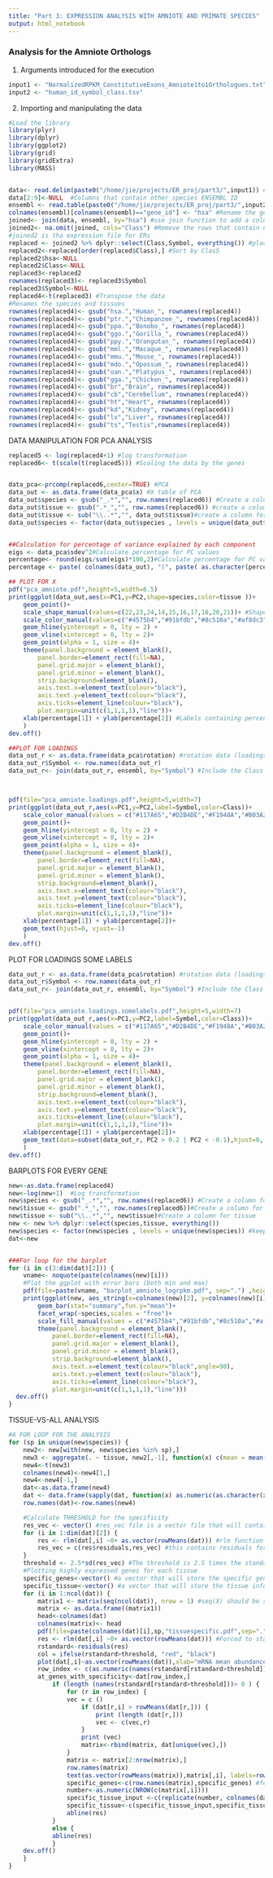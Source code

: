 ```yaml
---
title: "Part 3: EXPRESSION ANALYSIS WITH AMNIOTE AND PRIMATE SPECIES"
output: html_notebook
---
```


### Analysis for the Amniote Orthologs

1. Arguments introduced for the execution
```r
input1 <- "NormalizedRPKM_ConstitutiveExons_Amniote1to1Orthologues.txt" 
input2 <- "human_id_symbol_class.tsv"
```

2. Importing and manipulating the data
```r
#Load the library
library(plyr)
library(dplyr) 
library(ggplot2)
library(grid)
library(gridExtra)
library(MASS)


data<- read.delim(paste0("/home/jie/projects/ER_proj/part3/",input1)) #Amniote RPKM data
data[2:9]<-NULL  #Columns that contain other species ENSEMBL ID
ensembl <- read.table(paste0("/home/jie/projects/ER_proj/part3/",input2), sep="\t",header=TRUE)#import the ensembl file that contains ENSEMBL ID and matching GeneNames
colnames(ensembl)[colnames(ensembl)=="gene_id"] <- "hsa" #Rename the gene_id column to hsa
joined<- join(data, ensembl, by="hsa") #use join function to add a column of gene names/Class corresponding to the ENSEMBL ID to the last column
joined2<- na.omit(joined, cols="Class") #Remove the rows that contain non-matching genes
#joined2 is tha expression file for ERs
replaced <- joined2 %>% dplyr::select(Class,Symbol, everything()) #place the last column to first column
replaced2<-replaced[order(replaced$Class),] #Sort by ClasS
replaced2$hsa<-NULL
replaced2$Class<-NULL
replaced3<-replaced2
rownames(replaced3)<- replaced3$Symbol
replaced3$Symbol<-NULL
replaced4<-t(replaced3) #Transpose the data
#Renames the species and tissues
rownames(replaced4)<- gsub("hsa.","Human_", rownames(replaced4))
rownames(replaced4)<- gsub("ptr.","Chimpanzee_", rownames(replaced4))
rownames(replaced4)<- gsub("ppa.","Bonobo_", rownames(replaced4))
rownames(replaced4)<- gsub("ggo.","Gorilla_", rownames(replaced4))
rownames(replaced4)<- gsub("ppy.","Orangutan_", rownames(replaced4))
rownames(replaced4)<- gsub("mml.","Macaque_", rownames(replaced4))
rownames(replaced4)<- gsub("mmu.","Mouse_", rownames(replaced4))
rownames(replaced4)<- gsub("mdo.","Opossum_", rownames(replaced4))
rownames(replaced4)<- gsub("oan.","Platypus_", rownames(replaced4))
rownames(replaced4)<- gsub("gga.","Chicken_", rownames(replaced4))
rownames(replaced4)<- gsub("br","Brain", rownames(replaced4))
rownames(replaced4)<- gsub("cb","Cerebellum", rownames(replaced4))
rownames(replaced4)<- gsub("ht","Heart", rownames(replaced4))
rownames(replaced4)<- gsub("kd","Kidney", rownames(replaced4))
rownames(replaced4)<- gsub("lv","Liver", rownames(replaced4))
rownames(replaced4)<- gsub("ts","Testis",rownames(replaced4))
```

DATA MANIPULATION FOR PCA ANALYSIS
```r
replaced5 <- log(replaced4+1) #log transformation
replaced6<- t(scale(t(replaced5))) #Scaling the data by the genes


data_pca<-prcomp(replaced6,center=TRUE) #PCA 
data_out <- as.data.frame(data_pca$x) #X table of PCA
data_out$species <- gsub("_.*","", row.names(replaced6)) #Create a column for species
data_out$tissue <- gsub(".*_","", row.names(replaced6)) #create a column for tissues
data_out$tissue <- sub("\\..*","", data_out$tissue)#create a column for tissues
data_out$species <- factor(data_out$species , levels = unique(data_out$species))#keep the order of species


##Calculation for percentage of variance explained by each component
eigs <- data_pca$sdev^2#Calculate percentage for PC values
percentage<- round(eigs/sum(eigs)*100,2)#Calculate percentage for PC values
percentage <- paste( colnames(data_out), "(", paste( as.character(percentage), "%", ")", sep="") ) #Calculate percentage for PC values

## PLOT FOR X
pdf("pca_amniote.pdf",height=5,width=6.5)
print(ggplot(data_out,aes(x=PC1,y=PC2,shape=species,color=tissue ))+
	geom_point()+
	scale_shape_manual(values=c(22,23,24,14,15,16,17,18,20,21))+ #Shapes
	scale_color_manual(values=c("#4575b4","#91bfdb","#8c510a","#af8dc3","#7fbf7b","#d73027"))+
	geom_hline(yintercept = 0, lty = 2) +
	geom_vline(xintercept = 0, lty = 2)+
	geom_point(alpha = 1, size = 4)+
	theme(panel.background = element_blank(),
		panel.border=element_rect(fill=NA),
		panel.grid.major = element_blank(),
		panel.grid.minor = element_blank(),
		strip.background=element_blank(),
		axis.text.x=element_text(colour="black"),
		axis.text.y=element_text(colour="black"),
		axis.ticks=element_line(colour="black"),
		plot.margin=unit(c(1,1,1,1),"line"))+
	xlab(percentage[1]) + ylab(percentage[2]) #Labels containing percentages
	)
dev.off()

##PLOT FOR LOADINGS
data_out_r <- as.data.frame(data_pca$rotation) #rotation data (loadings)
data_out_r$Symbol <- row.names(data_out_r) 
data_out_r<- join(data_out_r, ensembl, by="Symbol") #Include the Class information



pdf(file="pca_amniote.loadings.pdf",height=5,width=7)
print(ggplot(data_out_r,aes(x=PC1,y=PC2,label=Symbol,color=Class))+
	scale_color_manual(values = c("#117A65","#D2B4DE","#F1948A","#B03A2E","#85C1E9","#17202A","#7B7D7D"))+
	geom_point()+
	geom_hline(yintercept = 0, lty = 2) +
	geom_vline(xintercept = 0, lty = 2)+
	geom_point(alpha = 1, size = 4)+
	theme(panel.background = element_blank(),
		panel.border=element_rect(fill=NA),
		panel.grid.major = element_blank(),
		panel.grid.minor = element_blank(),
		strip.background=element_blank(),
		axis.text.x=element_text(colour="black"),
		axis.text.y=element_text(colour="black"),
		axis.ticks=element_line(colour="black"),
		plot.margin=unit(c(1,1,1,1),"line"))+
	xlab(percentage[1]) + ylab(percentage[2])+
	geom_text(hjust=0, vjust=-1)
	)
dev.off()
```

PLOT FOR LOADINGS SOME LABELS
```r
data_out_r <- as.data.frame(data_pca$rotation) #rotation data (loadings)
data_out_r$Symbol <- row.names(data_out_r) 
data_out_r<- join(data_out_r, ensembl, by="Symbol") #Include the Class information


pdf(file="pca_amniote.loadings.somelabels.pdf",height=5,width=7)
print(ggplot(data_out_r,aes(x=PC1,y=PC2,label=Symbol,color=Class))+
	scale_color_manual(values = c("#117A65","#D2B4DE","#F1948A","#B03A2E","#85C1E9","#17202A","#7B7D7D"))+
	geom_point()+
	geom_hline(yintercept = 0, lty = 2) +
	geom_vline(xintercept = 0, lty = 2)+
	geom_point(alpha = 1, size = 4)+
	theme(panel.background = element_blank(),
		panel.border=element_rect(fill=NA),
		panel.grid.major = element_blank(),
		panel.grid.minor = element_blank(),
		strip.background=element_blank(),
		axis.text.x=element_text(colour="black"),
		axis.text.y=element_text(colour="black"),
		axis.ticks=element_line(colour="black"),
		plot.margin=unit(c(1,1,1,1),"line"))+
	xlab(percentage[1]) + ylab(percentage[2])+
	geom_text(data=subset(data_out_r, PC2 > 0.2 | PC2 < -0.1),hjust=0, vjust=-1)
	)
dev.off()
```

BARPLOTS FOR EVERY GENE
```r
new<-as.data.frame(replaced4)
new<-log(new+1)  #Log transformation
new$species <- gsub("_.*","", row.names(replaced6)) #Create a column for species
new$tissue <- gsub(".*_","", row.names(replaced6))#Create a column for tissue
new$tissue <- sub("\\..*","", new$tissue)#Create a column for tissue
new <- new %>% dplyr::select(species,tissue, everything())
new$species <- factor(new$species , levels = unique(new$species)) #keep the order
dat<-new


###For loop for the barplot 
for (i in c(3:dim(dat)[2])) {
	vname<- noquote(paste(colnames(new)[i]))
	#Plot the ggplot with error bars (both min and max)
	pdf(file=paste(vname, "barplot_amniote_logrpkm.pdf", sep=".") ,height=10,width=10)
	print(ggplot(new, aes_string(x=colnames(new)[2], y=colnames(new)[i], fill=colnames(new)[2])) + 
		geom_bar(stat="summary",fun.y="mean")+
		facet_wrap(~species,scales = "free")+
		scale_fill_manual(values = c("#4575b4","#91bfdb","#8c510a","#af8dc3","#7fbf7b","#d73027"))+
		theme(panel.background = element_blank(),
			panel.border=element_rect(fill=NA),
			panel.grid.major = element_blank(),
			panel.grid.minor = element_blank(),
			strip.background=element_blank(),
			axis.text.x=element_text(colour="black",angle=90),
			axis.text.y=element_text(colour="black"),
			axis.ticks=element_line(colour="black"),
			plot.margin=unit(c(1,1,1,1),"line")))
  dev.off()
}

```

TISSUE-VS-ALL ANALYSIS
```r
#A FOR LOOP FOR THE ANALYSIS
for (sp in unique(new$species)) {
	new2<- new[with(new, new$species %in% sp),]
	new3 <- aggregate(. ~ tissue, new2[,-1], function(x) c(mean = mean(x))) #mean of same tissues
	new4<-t(new3)
	colnames(new4)<-new4[1,]
	new4<-new4[-1,]
	dat<-as.data.frame(new4)
	dat <- data.frame(sapply(dat, function(x) as.numeric(as.character(x))))
	row.names(dat)<-row.names(new4)

	#Calculate THRESHOLD for the specificity 
	res_vec <- vector() #res_vec file is a vector file that will contain all the residuals (tissue.vs.all) for all of the genes in all tissues
	for (i in 1:dim(dat)[2]) {
		res <- rlm(dat[,i] ~0+ as.vector(rowMeans(dat))) #rlm function is a robust linear model which is less affected by outliers. Starts from 0,0 point
		res_vec = c(res$residuals,res_vec) #this contains residuals for every gene in every tissuevsall combination
	}
	threshold <- 2.5*sd(res_vec) #The threshold is 2.5 times the standard deviation of all the residuals
	#Plotting highly expressed genes for each tissue
	specific_genes<-vector() #a vector that will store the specific genes information
	specific_tissue<-vector() #a vector that will store the tissue information
	for (i in 1:ncol(dat)) { 
		matrix1 <- matrix(seq(ncol(dat)), nrow = 1) #seq(X) should be same dimension as number of tissues
		matrix <- as.data.frame((matrix1))
		head<-colnames(dat)
		colnames(matrix)<- head
		pdf(file=paste(colnames(dat)[i],sp,"tissuespecific.pdf",sep="."),height=5,width=5)
		res <- rlm(dat[,i] ~0+ as.vector(rowMeans(dat))) #Forced to start from 0,0 point
		rstandard<-residuals(res)
		col = ifelse(rstandard>threshold, "red", "black")
		plot(dat[,i]~as.vector(rowMeans(dat)),xlab="mRNA mean abundance All Tissues", ylab=paste("mRNA abundance",colnames(dat)[i],sep=" "),pch=20, col=col, main= paste(colnames(dat)[i],sp,sep=" "))
		row_index <- c(as.numeric(names(rstandard[rstandard>threshold])))
		at_genes_with_specificity<-dat[row_index,]
			if (length (names(rstandard[rstandard>threshold]))> 0 ) {
				for (r in row_index) {
				vec = c ()
					if (dat[r,i] > rowMeans(dat[r,])) {
						print (length (dat[r,]))
		  				vec <- c(vec,r)
					}
					print (vec)
		 			matrix<-rbind(matrix, dat[unique(vec),])
				}
				matrix <- matrix[2:nrow(matrix),]
				row.names(matrix)
    			text(as.vector(rowMeans(matrix)),matrix[,i], labels=row.names(matrix), pos=2) 
   				specific_genes<-c(row.names(matrix),specific_genes) #feeding the vector with specific genes in each tissue
    			number<-as.numeric(NROW(c(matrix[,i])))
    			specific_tissue_input <-c(replicate(number, colnames(dat)[i]))
    			specific_tissue<-c(specific_tissue_input,specific_tissue)#feeding the vector with tissue information of each specific gene
    			abline(res)
			}
			else {
     		abline(res)
			}
	dev.off()
	}
}

```

